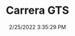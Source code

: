 ---
width: 1333
height: 2000
title: Carrera GTS
description: Silver GTS at Callas Rennsport
date: 2/25/2022 3:35:29 PM
cameraMake: Sony
cameraModel: ILCE-7M3
lens: FE 35mm F1.4 GM
settingsfStop: f/1.4
settingsISO: ISO 100
settingsShutter: 1/1250
settingsFocalLength: 35 mm
---